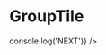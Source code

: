 
<Meta title="Appointment/GroupTile" component={GroupTile} />

# GroupTile

<Story name="GroupTile">
    <GroupTile
        courseId={1}
        tags={[{ name: 'Tag', id: 1 }]}
        start="2023-08-01T12:00:00Z"
        courseTitle="Group Tile"
        courseStatus="free"
        next={() => console.log('NEXT')}
    />
</Story>
